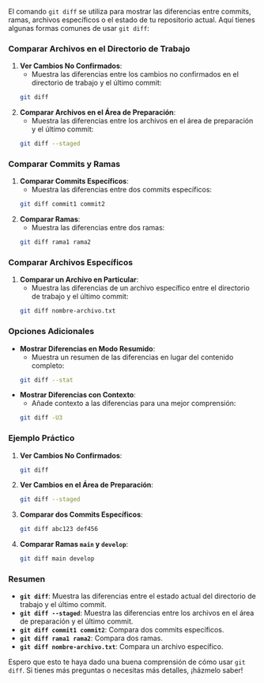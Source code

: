 El comando `git diff` se utiliza para mostrar las diferencias entre commits, ramas, archivos específicos o el estado de tu repositorio actual. Aquí tienes algunas formas comunes de usar `git diff`:

### Comparar Archivos en el Directorio de Trabajo

1. **Ver Cambios No Confirmados**:
   - Muestra las diferencias entre los cambios no confirmados en el directorio de trabajo y el último commit:
   ```bash
   git diff
   ```

2. **Comparar Archivos en el Área de Preparación**:
   - Muestra las diferencias entre los archivos en el área de preparación y el último commit:
   ```bash
   git diff --staged
   ```

### Comparar Commits y Ramas

1. **Comparar Commits Específicos**:
   - Muestra las diferencias entre dos commits específicos:
   ```bash
   git diff commit1 commit2
   ```

2. **Comparar Ramas**:
   - Muestra las diferencias entre dos ramas:
   ```bash
   git diff rama1 rama2
   ```

### Comparar Archivos Específicos

1. **Comparar un Archivo en Particular**:
   - Muestra las diferencias de un archivo específico entre el directorio de trabajo y el último commit:
   ```bash
   git diff nombre-archivo.txt
   ```

### Opciones Adicionales

- **Mostrar Diferencias en Modo Resumido**:
  - Muestra un resumen de las diferencias en lugar del contenido completo:
  ```bash
  git diff --stat
  ```

- **Mostrar Diferencias con Contexto**:
  - Añade contexto a las diferencias para una mejor comprensión:
  ```bash
  git diff -U3
  ```

### Ejemplo Práctico

1. **Ver Cambios No Confirmados**:
   ```bash
   git diff
   ```

2. **Ver Cambios en el Área de Preparación**:
   ```bash
   git diff --staged
   ```

3. **Comparar dos Commits Específicos**:
   ```bash
   git diff abc123 def456
   ```

4. **Comparar Ramas `main` y `develop`**:
   ```bash
   git diff main develop
   ```

### Resumen

- **`git diff`**: Muestra las diferencias entre el estado actual del directorio de trabajo y el último commit.
- **`git diff --staged`**: Muestra las diferencias entre los archivos en el área de preparación y el último commit.
- **`git diff commit1 commit2`**: Compara dos commits específicos.
- **`git diff rama1 rama2`**: Compara dos ramas.
- **`git diff nombre-archivo.txt`**: Compara un archivo específico.

Espero que esto te haya dado una buena comprensión de cómo usar `git diff`. Si tienes más preguntas o necesitas más detalles, ¡házmelo saber!